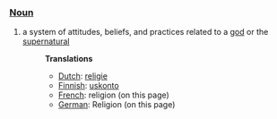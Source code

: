 ===[[Noun]]===
#a system of attitudes, beliefs, and practices related to a [[god]] or the [[supernatural]]
#:'''Translations'''
#:*[[Dutch]]: [[religie]]
#:*[[Finnish]]: [[uskonto]]
#:*[[French]]: religion (on this page)
#:*[[German]]: Religion (on this page)